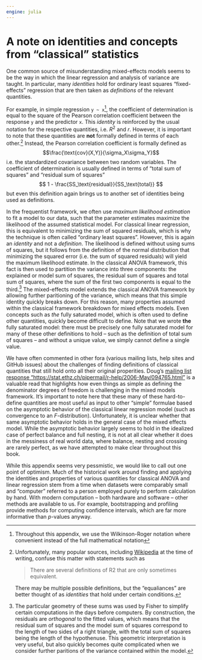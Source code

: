 ```yaml
---
engine: julia
---
```


# A note on identities and concepts from "classical" statistics {#sec-traditional-concepts}

One common source of misunderstanding mixed-effects models seems to be the way in which the linear regression and analysis of variance are taught.
In particular, many *identities* hold for ordinary least squares "fixed-effects" regression that are then taken as *definitions* of the relevant quantities.

For example, in simple regression `y ~ x`[^wilkinson], the coefficient of determination is equal to the square of the Pearson correlation coefficient between the response `y` and the predictor `x`.
This *identity* is reinforced by the usual notation for the respective quantities, i.e. $R^2$ and $r$.
However, it is important to note that these quantities are **not** formally defined in terms of each other.[^wikipedia-definition]
Instead, the Pearson correlation coefficient is formally defined as $$\frac{\text{cov}(X,Y)}{\sigma_X\sigma_Y}$$ i.e. the standardized covariance between two random variables.
The coefficient of determination is usually defined in terms of "total sum of squares" and "residual sum of squares" $$ 1 - \frac{SS_\text{residual}}{SS_\text{total}} $$ but even this definition again brings us to another set of identities being used as definitions.

[^wilkinson]: Throughout this appendix, we use the Wilkinson-Roger notation where convenient instead of the full mathematical notation

[^wikipedia-definition]: Unfortunately, many popular sources, including [Wikipedia](https://web.archive.org/web/20250330013023/https://en.wikipedia.org/wiki/Coefficient_of_determination) at the time of writing, confuse this matter with statements such as

    > There are several definitions of R2 that are only sometimes equivalent.

    There may be multiple possible definitions, but the "equaliances" are better thought of as *identities* that hold under certain conditions.

In the frequentist framework, we often use *maximum likelihood estimation* to fit a model to our data, such that the parameter estimates maximize the likelihood of the assumed statistical model.
For classical linear regression, this is equivalent to minimizing the sum of squared residuals, which is why the technique is often called "ordinary least squares".
However, this is again an *identity* and not a *definition*.
The likelihood is defined without using sums of squares, but it follows from the definition of the normal distribution that minimizing the squared error (i.e. the sum of squared residuals) will yield the maximum likelihood estimate.
In the classical ANOVA framework, this fact is then used to partition the variance into three components: the explained or model sum of squares, the residual sum of squares and total sum of squares, where the sum of the first two components is equal to the third.[^pythagoras]
The mixed-effects model extends the classical ANOVA framework by allowing further paritioning of the variance, which means that this simple identity quickly breaks down.
For this reason, many properties assumed within the classical framework breakdown for mixed effects models.
Even concepts such as *the* fully saturated model, which is often used to define other quantities, quickly become difficult to define.
Note that we wrote **the** fully saturated model: there must be precisely one fully saturated model for many of these other definitions to hold -- such as the definition of total sum of squares -- and without a unique value, we simply cannot define a single value.

[^pythagoras]: The particular geometry of these sums was used by Fisher to simplify certain computations in the days before computers. By construction, the residuals are *orthogonal* to the fitted values, which means that the residual sum of squares and the model sum of squares correspond to the length of two sides of a right triangle, with the total sum of squares being the length of the hypothenuse. This geometric interpretation is very useful, but also quickly becomes quite complicated when we consider further paritions of the variance contained within the model.

We have often commented in other fora (various mailing lists, help sites and GitHub issues) about the challenges of finding definitions of classical quantities that still hold onto all their original properities. Doug's [mailing list response "https://stat.ethz.ch/pipermail/r-help/2006-May/094765.html"](https://stat.ethz.ch/pipermail/r-help/2006-May/094765.html) is a valuable read that highlights how even things as simple as defining the denominator degrees of freedom is challenging in the mixed models framework.
It's important to note here that these many of these hard-to-define quantities are most useful as input to other "simple" formulae based on the asymptotic behavior of the classical linear regression model (such as convergence to an $F$-distribution).
Unfortunately, it is unclear whether that same asymptotic behavior holds in the general case of the mixed effects model.
While the asymptotic behavior largely seems to hold in the idealized case of perfect balance and full nesting, it is not at all clear whether it does in the messiness of real world data, where balance, nesting and crossing are rarely perfect, as we have attempted to make clear throughout this book.

While this appendix seems very pessmistic, we would like to call out one point of optimism.
Much of the historical work around finding and applying the identities and properties of various quantities for classical ANOVA and linear regression stem from a time when datasets were comparably small and "computer" referred to a person employed purely to perform calculation by hand.
With modern computation -- both hardware and software -- other methods are available to us.
For example, bootstrapping and profiling provide methods for computing confidence intervals, which are far more informative than $p$-values anyway.
